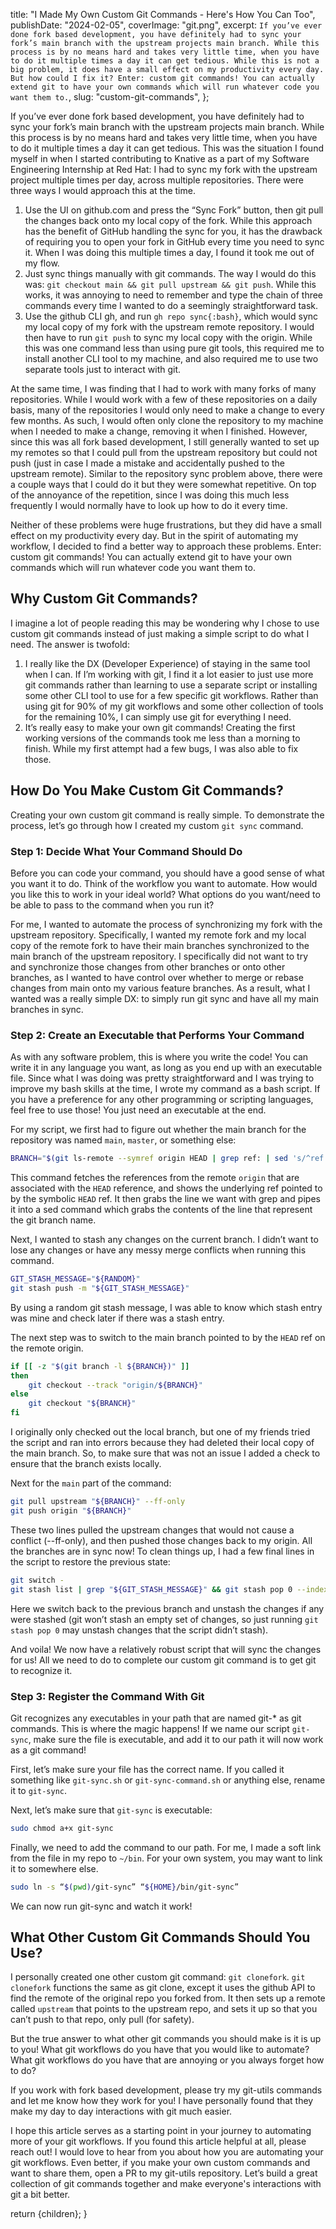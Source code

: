 
  title: "I Made My Own Custom Git Commands -  Here's How You Can Too",
  publishDate: "2024-02-05",
  coverImage: "git.png",
  excerpt: `If you’ve ever done fork based development, you have definitely had to sync your fork’s main branch with the upstream projects main branch.
While this process is by no means hard and takes very little time, when you have to do it multiple times a day it can get tedious. While this
is not a big problem, it does have a small effect on my productivity every day. But how could I fix it? Enter: custom git commands! You can actually
extend git to have your own commands which will run whatever code you want them to.`,
  slug: "custom-git-commands",
};

If you’ve ever done fork based development, you have definitely had to sync your fork’s main branch with the upstream projects main branch.
While this process is by no means hard and takes very little time, when you have to do it multiple times a day it can get tedious. This was the
situation I found myself in when I started contributing to Knative as a part of my Software Engineering Internship at Red Hat: I had to sync my
fork with the upstream project multiple times per day, across multiple repositories. There were three ways I would approach this at the time.

1. Use the UI on github.com and press the “Sync Fork” button, then git pull the changes back onto my local copy of the fork. While this approach
   has the benefit of GitHub handling the sync for you, it has the drawback of requiring you to open your fork in GitHub every time you need to sync it.
   When I was doing this multiple times a day, I found it took me out of my flow.
2. Just sync things manually with git commands. The way I would do this was: `git checkout main && git pull upstream && git push`. While this works,
   it was annoying to need to remember and type the chain of three commands every time I wanted to do a seemingly straightforward task.
3. Use the github CLI gh, and run `gh repo sync{:bash}`, which would sync my local copy of my fork with the upstream remote repository. I would then have to run
   `git push` to sync my local copy with the origin. While this was one command less than using pure git tools, this required me to install another CLI tool
   to my machine, and also required me to use two separate tools just to interact with git.

At the same time, I was finding that I had to work with many forks of many repositories. While I would work with a few of these repositories on a daily basis,
many of the repositories I would only need to make a change to every few months. As such, I would often only clone the repository to my machine when I needed
to make a change, removing it when I finished. However, since this was all fork based development, I still generally wanted to set up my remotes so that I
could pull from the upstream repository but could not push (just in case I made a mistake and accidentally pushed to the upstream remote). Similar to the
repository sync problem above, there were a couple ways that I could do it but they were somewhat repetitive. On top of the annoyance of the repetition,
since I was doing this much less frequently I would normally have to look up how to do it every time.

Neither of these problems were huge frustrations, but they did have a small effect on my productivity every day. But in the spirit of automating my workflow,
I decided to find a better way to approach these problems. Enter: custom git commands! You can actually extend git to have your own commands which will run whatever code you want them to.

## Why Custom Git Commands?

I imagine a lot of people reading this may be wondering why I chose to use custom git commands instead of just making a simple script to do what I need. The answer is twofold:

1. I really like the DX (Developer Experience) of staying in the same tool when I can. If I’m working with git, I find it a lot easier to just use more git commands rather than learning
   to use a separate script or installing some other CLI tool to use for a few specific git workflows. Rather than using git for 90% of my git workflows and some other collection of tools
   for the remaining 10%, I can simply use git for everything I need.
2. It’s really easy to make your own git commands! Creating the first working versions of the commands took me less than a morning to finish. While my first attempt had a few bugs,
   I was also able to fix those.

## How Do You Make Custom Git Commands?

Creating your own custom git command is really simple. To demonstrate the process, let’s go through how I created my custom `git sync` command.

### Step 1: Decide What Your Command Should Do

Before you can code your command, you should have a good sense of what you want it to do. Think of the workflow you want to automate. How would you like this to work in your ideal world?
What options do you want/need to be able to pass to the command when you run it?

For me, I wanted to automate the process of synchronizing my fork with the upstream repository. Specifically, I wanted my remote fork and my local copy of the remote fork to have their
main branches synchronized to the main branch of the upstream repository. I specifically did not want to try and synchronize those changes from other branches or onto other branches,
as I wanted to have control over whether to merge or rebase changes from main onto my various feature branches. As a result, what I wanted was a really simple DX: to simply run git
sync and have all my main branches in sync.

### Step 2: Create an Executable that Performs Your Command

As with any software problem, this is where you write the code! You can write it in any language you want, as long as you end up with an executable file. Since what I was doing was
pretty straightforward and I was trying to improve my bash skills at the time, I wrote my command as a bash script. If you have a preference for any other programming or scripting languages,
feel free to use those! You just need an executable at the end.

For my script, we first had to figure out whether the main branch for the repository was named `main`, `master`, or something else:

```bash
BRANCH="$(git ls-remote --symref origin HEAD | grep ref: | sed 's/^ref: refs\/heads\/\(.*\)[[:space:]]HEAD$/\1/')"
```

This command fetches the references from the remote `origin` that are associated with the `HEAD` reference, and shows the underlying ref pointed to by the symbolic `HEAD` ref.
It then grabs the line we want with grep and pipes it into a sed command which grabs the contents of the line that represent the git branch name.

Next, I wanted to stash any changes on the current branch. I didn’t want to lose any changes or have any messy merge conflicts when running this command.

```bash
GIT_STASH_MESSAGE="${RANDOM}"
git stash push -m "${GIT_STASH_MESSAGE}"
```

By using a random git stash message, I was able to know which stash entry was mine and check later if there was a stash entry.

The next step was to switch to the main branch pointed to by the `HEAD` ref on the remote origin.

```bash
if [[ -z "$(git branch -l ${BRANCH})" ]]
then
	git checkout --track "origin/${BRANCH}"
else
	git checkout "${BRANCH}"
fi
```

I originally only checked out the local branch, but one of my friends tried the script and ran into errors because they had deleted their local copy of the main branch. So,
to make sure that was not an issue I added a check to ensure that the branch exists locally.

Next for the `main` part of the command:

```bash
git pull upstream "${BRANCH}" --ff-only
git push origin "${BRANCH}"
```

These two lines pulled the upstream changes that would not cause a conflict (--ff-only), and then pushed those changes back to my origin. All the branches are in sync now!
To clean things up, I had a few final lines in the script to restore the previous state:

```bash
git switch -
git stash list | grep "${GIT_STASH_MESSAGE}" && git stash pop 0 --index
```

Here we switch back to the previous branch and unstash the changes if any were stashed (git won’t stash an empty set of changes, so just running `git stash pop 0` may unstash
changes that the script didn’t stash).

And voila! We now have a relatively robust script that will sync the changes for us! All we need to do to complete our custom git command is to get git to recognize it.

### Step 3: Register the Command With Git

Git recognizes any executables in your path that are named git-\* as git commands. This is where the magic happens! If we name our script `git-sync`, make sure the file is executable,
and add it to our path it will now work as a git command!

First, let’s make sure your file has the correct name. If you called it something like `git-sync.sh` or `git-sync-command.sh` or anything else, rename it to `git-sync`.

Next, let’s make sure that `git-sync` is executable:

```sh
sudo chmod a+x git-sync
```

Finally, we need to add the command to our path. For me, I made a soft link from the file in my repo to `~/bin`. For your own system, you may want to link it to somewhere else.

```sh
sudo ln -s “$(pwd)/git-sync” “${HOME}/bin/git-sync”
```

We can now run git-sync and watch it work!

## What Other Custom Git Commands Should You Use?

I personally created one other custom git command: `git clonefork`. `git clonefork` functions the same as git clone, except it uses the github API to find the remote of the original
repo you forked from. It then sets up a remote called `upstream` that points to the upstream repo, and sets it up so that you can’t push to that repo, only pull (for safety).

But the true answer to what other git commands you should make is it is up to you! What git workflows do you have that you would like to automate? What git workflows do you
have that are annoying or you always forget how to do?

If you work with fork based development, please try my git-utils commands and let me know how they work for you! I have personally found that they make my day to day interactions with git much easier.

I hope this article serves as a starting point in your journey to automating more of your git workflows. If you found this article helpful at all, please reach out! I would love to
hear from you about how you are automating your git workflows. Even better, if you make your own custom commands and want to share them, open a PR to my git-utils repository.
Let’s build a great collection of git commands together and make everyone's interactions with git a bit better.

  return <BlogLayout meta={meta}>{children}</BlogLayout>;
}

